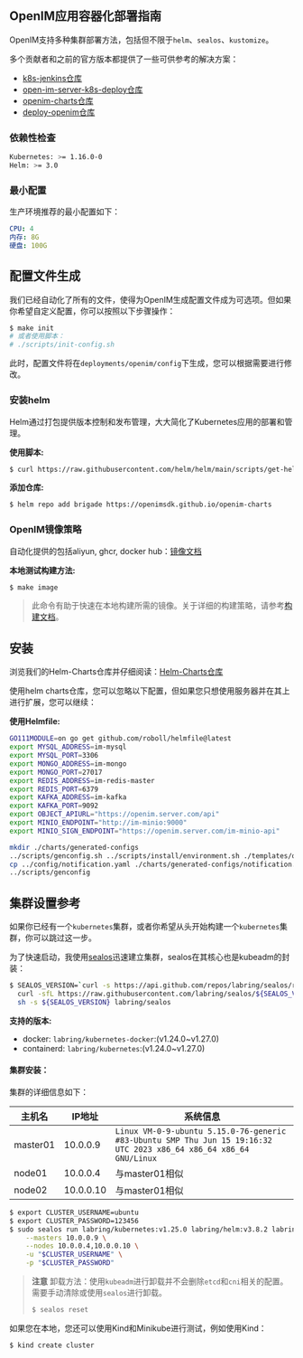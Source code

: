 ## OpenIM应用容器化部署指南

OpenIM支持多种集群部署方法，包括但不限于`helm`、`sealos`、`kustomize`。

多个贡献者和之前的官方版本都提供了一些可供参考的解决方案：

+ [k8s-jenkins仓库](https://github.com/OpenIMSDK/k8s-jenkins)
+ [open-im-server-k8s-deploy仓库](https://github.com/openimsdk/open-im-server-k8s-deploy)
+ [openim-charts仓库](https://github.com/OpenIMSDK/openim-charts)
+ [deploy-openim仓库](https://github.com/showurl/deploy-openim)

### 依赖性检查

```bash
Kubernetes: >= 1.16.0-0
Helm: >= 3.0
```

### 最小配置

生产环境推荐的最小配置如下：

```yaml
CPU: 4
内存: 8G
硬盘: 100G
```

## 配置文件生成

我们已经自动化了所有的文件，使得为OpenIM生成配置文件成为可选项。但如果你希望自定义配置，你可以按照以下步骤操作：

```bash
$ make init
# 或者使用脚本：
# ./scripts/init-config.sh
```

此时，配置文件将在`deployments/openim/config`下生成，您可以根据需要进行修改。



### 安装helm

Helm通过打包提供版本控制和发布管理，大大简化了Kubernetes应用的部署和管理。

**使用脚本:**

```bash
$ curl https://raw.githubusercontent.com/helm/helm/main/scripts/get-helm-3 | bash
```

**添加仓库:**

```bash
$ helm repo add brigade https://openimsdk.github.io/openim-charts
```

### OpenIM镜像策略

自动化提供的包括aliyun, ghcr, docker hub：[镜像文档](https://github.com/openimsdk/open-im-server/blob/main/docs/conversions/images.md)

**本地测试构建方法:**

```bash
$ make image
```

> 此命令有助于快速在本地构建所需的镜像。关于详细的构建策略，请参考[构建文档](https://github.com/openimsdk/open-im-server/blob/main/build/README.md)。

## 安装

浏览我们的Helm-Charts仓库并仔细阅读：[Helm-Charts仓库](https://github.com/openimsdk/helm-charts)

使用helm charts仓库，您可以忽略以下配置，但如果您只想使用服务器并在其上进行扩展，您可以继续：

**使用Helmfile:**

```bash
GO111MODULE=on go get github.com/roboll/helmfile@latest
export MYSQL_ADDRESS=im-mysql
export MYSQL_PORT=3306
export MONGO_ADDRESS=im-mongo
export MONGO_PORT=27017
export REDIS_ADDRESS=im-redis-master
export REDIS_PORT=6379
export KAFKA_ADDRESS=im-kafka
export KAFKA_PORT=9092
export OBJECT_APIURL="https://openim.server.com/api"
export MINIO_ENDPOINT="http://im-minio:9000"
export MINIO_SIGN_ENDPOINT="https://openim.server.com/im-minio-api"

mkdir ./charts/generated-configs
../scripts/genconfig.sh ../scripts/install/environment.sh ./templates/openim.yaml > ./charts/generated-configs/config.yaml
cp ../config/notification.yaml ./charts/generated-configs/notification.yaml
../scripts/genconfig
```


## 集群设置参考

如果你已经有一个`kubernetes`集群，或者你希望从头开始构建一个`kubernetes`集群，你可以跳过这一步。

为了快速启动，我使用[sealos](https://github.com/labring/sealos)迅速建立集群，sealos在其核心也是kubeadm的封装：

```bash
$ SEALOS_VERSION=`curl -s https://api.github.com/repos/labring/sealos/releases/latest | grep -oE '"tag_name": "[^"]+"' | head -n1 | cut -d'"' -f4` && \
  curl -sfL https://raw.githubusercontent.com/labring/sealos/${SEALOS_VERSION}/scripts/install.sh |
  sh -s ${SEALOS_VERSION} labring/sealos
```

**支持的版本:**

+ docker: `labring/kubernetes-docker`:(v1.24.0~v1.27.0)
+ containerd: `labring/kubernetes`:(v1.24.0~v1.27.0)

#### 集群安装：

集群的详细信息如下：

| 主机名   | IP地址    | 系统信息                                                     |
| -------- | --------- | ------------------------------------------------------------ |
| master01 | 10.0.0.9  | `Linux VM-0-9-ubuntu 5.15.0-76-generic #83-Ubuntu SMP Thu Jun 15 19:16:32 UTC 2023 x86_64 x86_64 x86_64 GNU/Linux` |
| node01   | 10.0.0.4  | 与master01相似                                               |
| node02   | 10.0.0.10 | 与master01相似                                               |

```bash
$ export CLUSTER_USERNAME=ubuntu
$ export CLUSTER_PASSWORD=123456
$ sudo sealos run labring/kubernetes:v1.25.0 labring/helm:v3.8.2 labring/calico:v3.24.1 \
    --masters 10.0.0.9 \
    --nodes 10.0.0.4,10.0.0.10 \
    -u "$CLUSTER_USERNAME" \
    -p "$CLUSTER_PASSWORD"
```

> **注意** 卸载方法：使用`kubeadm`进行卸载并不会删除`etcd`和`cni`相关的配置。需要手动清除或使用`sealos`进行卸载。
>
> ```bash
> $ sealos reset
> ```

如果您在本地，您还可以使用Kind和Minikube进行测试，例如使用Kind：

```bash$ GO111MODULE="on" go get sigs.k8s.io/kind@v0.11.1
$ kind create cluster
```

